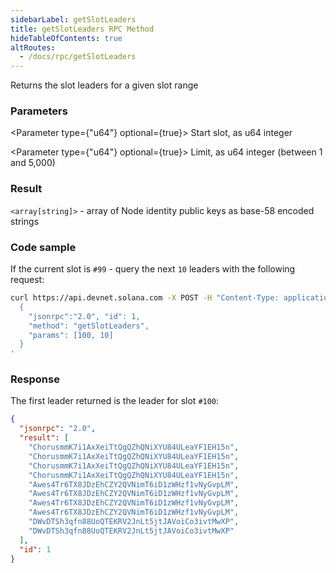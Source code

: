 ```yaml
---
sidebarLabel: getSlotLeaders
title: getSlotLeaders RPC Method
hideTableOfContents: true
altRoutes:
  - /docs/rpc/getSlotLeaders
---
```


Returns the slot leaders for a given slot range

<DocSideBySide>

<DocLeftSide>

### Parameters

<Parameter type={"u64"} optional={true}>
  Start slot, as u64 integer
</Parameter>

<Parameter type={"u64"} optional={true}>
  Limit, as u64 integer (between 1 and 5,000)
</Parameter>

### Result

`<array[string]>` - array of Node identity public keys as base-58 encoded
strings

</DocLeftSide>

<DocRightSide>

### Code sample

If the current slot is `#99` - query the next `10` leaders with the following
request:

```bash
curl https://api.devnet.solana.com -X POST -H "Content-Type: application/json" -d '
  {
    "jsonrpc":"2.0", "id": 1,
    "method": "getSlotLeaders",
    "params": [100, 10]
  }
'
```

### Response

The first leader returned is the leader for slot `#100`:

```json
{
  "jsonrpc": "2.0",
  "result": [
    "ChorusmmK7i1AxXeiTtQgQZhQNiXYU84ULeaYF1EH15n",
    "ChorusmmK7i1AxXeiTtQgQZhQNiXYU84ULeaYF1EH15n",
    "ChorusmmK7i1AxXeiTtQgQZhQNiXYU84ULeaYF1EH15n",
    "ChorusmmK7i1AxXeiTtQgQZhQNiXYU84ULeaYF1EH15n",
    "Awes4Tr6TX8JDzEhCZY2QVNimT6iD1zWHzf1vNyGvpLM",
    "Awes4Tr6TX8JDzEhCZY2QVNimT6iD1zWHzf1vNyGvpLM",
    "Awes4Tr6TX8JDzEhCZY2QVNimT6iD1zWHzf1vNyGvpLM",
    "Awes4Tr6TX8JDzEhCZY2QVNimT6iD1zWHzf1vNyGvpLM",
    "DWvDTSh3qfn88UoQTEKRV2JnLt5jtJAVoiCo3ivtMwXP",
    "DWvDTSh3qfn88UoQTEKRV2JnLt5jtJAVoiCo3ivtMwXP"
  ],
  "id": 1
}
```

</DocRightSide>
</DocSideBySide>
